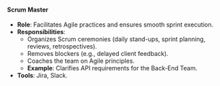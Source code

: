 #### Scrum Master
- **Role**: Facilitates Agile practices and ensures smooth sprint execution.
- **Responsibilities**:
  - Organizes Scrum ceremonies (daily stand-ups, sprint planning, reviews, retrospectives).
  - Removes blockers (e.g., delayed client feedback).
  - Coaches the team on Agile principles.
  - **Example**: Clarifies API requirements for the Back-End Team.
- **Tools**: Jira, Slack.
